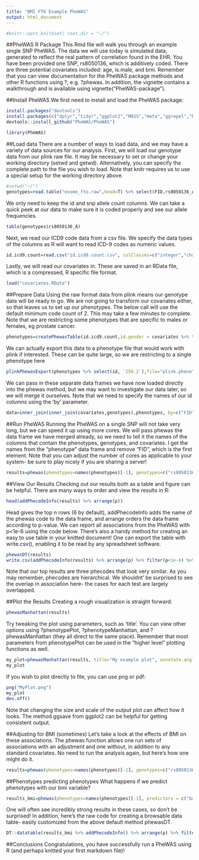 ```yaml
---
title: "BMI FTO Example PheWAS"
output: html_document
---
```

```r
#knitr::opts_knit$set( root.dir = "~/")
```
##PheWAS R Package
This Rmd file will walk you through an example single SNP PheWAS. The data we will use today is simulated data, generated to reflect the real pattern of correlation found in the EHR. You have been provided one SNP, rs8050136, which is additively coded. There are three potential covariates included: age, is.male, and bmi. Remember that you can view documentation for the PheWAS package methods and other R functions using ?, e.g. ?phewas. In addition, the vignette contains a walkthrough and is available using vignette("PheWAS-package").

##Install PheWAS
We first need to install and load the PheWAS package:
```r
install.packages("devtools")
install.packages(c("dplyr","tidyr","ggplot2","MASS","meta","ggrepel","DT")) #May be necessary due to devtools issues
devtools::install_github("PheWAS/PheWAS")
```
```r
library(PheWAS)
```

##Load data
There are a number of ways to load data, and we may have a variety of data sources for our analysis. First, we will load our genotype data from our plink raw file. It may be necessary to set or change your working directory (setwd and getwd). Alternatively, you can specify the complete path to the file you wish to load. Note that knitr requires us to use a special setup for the working directory above.
```r
#setwd("~/")
genotypes=read.table("exome_fto.raw",head=T) %>% select(FID,rs8050136_A)
```
We only need to keep the id and snp allele count columns. We can take a quick peek at our data to make sure it is coded properly and see our allele frequencies.
```r
table(genotypes$rs8050136_A)
```
Next, we read our ICD9 code data from a csv file. We specify the data types of the columns as R will want to read ICD-9 codes as numeric values.
```r
id.icd9.count=read.csv("id.icd9.count.csv", colClasses=c("integer","character","integer"))
```
Lastly, we will read our covariates in. These are saved in an RData file, which is a compressed, R specific file format.
```r
load("covariates.RData")
```

##Prepare Data
Using the raw format data from plink means our genotype data will be ready to go. We are not going to transform our covariates either, so that leaves us to set up our phenotypes. The below call will use the default minimum code count of 2. This may take a few minutes to complete. Note that we are restricting some phenotypes that are specific to males or females, eg prostate cancer.
```r
phenotypes=createPhewasTable(id.icd9.count,id.gender = covariates %>% transmute(id=FID, gender=ifelse(is.male,"M","F")))
```
We can actually export this data to a phenotype file that would work with plink if interested. These can be quite large, so we are restricting to a single phenotype here
```r
plinkPhewasExport(phenotypes %>% select(id, `250.2`),file="plink.pheno")
```
We can pass in these separate data frames we have now loaded directly into the phewas method, but we may want to investigate our data later, so we will merge it ourselves. Note that we need to specify the names of our id columns using the 'by' parameter.
```r
data=inner_join(inner_join(covariates,genotypes),phenotypes, by=c("FID"="id"))
```

##Run PheWAS
Running the PheWAS on a single SNP will not take very long, but we can speed it up using more cores. We will pass phewas the data frame we have merged already, so we need to tell it the names of the columns that contain the phenotypes, genotypes, and covariates. I get the names from the "phenotype" data frame and remove "FID", which is the first element. Note that you can adjust the number of cores as applicable to your system- be sure to play nicely if you are sharing a server!
```r
results=phewas(phenotypes=names(phenotypes)[-1], genotypes=c("rs8050136_A"), covariates=c("age", "is.male"), data=data, cores=1)
```

##View Our Results
Checking out our results both as a table and figure can be helpful. There are many ways to order and view the results in R:
```r
head(addPhecodeInfo(results) %>% arrange(p)) 
```

Head gives the top n rows (6 by default), addPhecodeInfo adds the name of the phewas code to the data frame, and arrange orders the data frame according to p-value.
We can report all associations from the PheWAS with p<1e-6 using the code below. There's also a handy method for creating an easy to use table in your knitted document! One can export the table with write.csv(), enabling it to be read by any spreadsheet software.
```r
phewasDT(results)
write.csv(addPhecodeInfo(results) %>% arrange(p) %>% filter(p<1e-6) %>% select(phecode, description, snp, OR, p, n_total, n_cases, n_controls), file="top-results.csv")
```

Note that our top results are three phecodes that look very similar. As you may remember, phecodes are hierarchical. We shouldnt' be surprised to see the overlap in association here- the cases for each test are largely overlapped.

##Plot the Results
Creating a rough visualization is straight forward.
```r
phewasManhattan(results)
```

Try tweaking the plot using parameters, such as 'title'. You can view other options using ?phenotypePlot, ?phenotypeManhattan, and ?phewasManhattan (they all direct to the same place). Remember that most parameters from phenotypePlot can be used in the "higher level" plotting functions as well. 
```r
my_plot=phewasManhattan(results, title="My example plot", annotate.angle=0)
my_plot
```

If you wish to plot directly to file, you can use png or pdf:
```r
png("MyPlot.png")
my_plot
dev.off()
```

Note that changing the size and scale of the output plot can affect how it looks. The method ggsave from ggplot2 can be helpful for getting consistent output.

##Adjusting for BMI (sometimes)
Let's take a look at the effects of BMI on these associations. The phewas function allows one run sets of associations with an adjustment and one without, in addition to any standard covariates. No need to run the analysis again, but here's how one might do it.
```r
results=phewas(phenotypes=names(phenotypes)[-1], genotypes=c("rs8050136_A"), covariates=c("age", "is.male"), adjustments=list(NA,"bmi"), data=data, cores=4)
```

##Phenotypes predicting phenotypes
What happens if we predict phenotypes with our bmi variable?
```r
results_bmi=phewas(phenotypes=names(phenotypes)[-1], predictors = c("bmi"), covariates=c("age", "is.male"), data=data, cores=4, additive.genotypes = F)
```
One will often see incredibly strong results in these cases, so don't be surprised! In addition, here's the raw code for creating a browsable data table- easily customized from the above default method phewasDT.
```r
DT::datatable(results_bmi %>% addPhecodeInfo() %>% arrange(p) %>% filter(!is.na(p)) %>% transmute(phecode, description, predictor, OR=round(OR,2), p=signif(p,2), n_total, n_cases, n_controls))
```


##Conclusions
Congratulations, you have successfully run a PheWAS using R (and perhaps knitted your first markdown file)!
